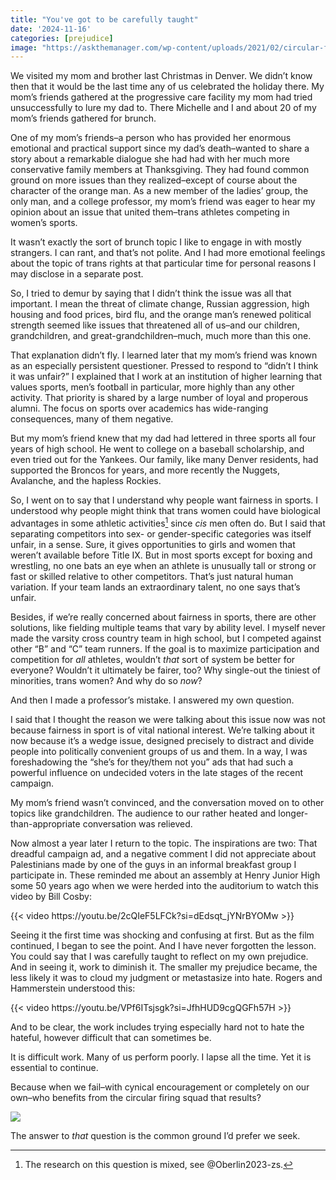 ```yaml
---
title: "You've got to be carefully taught"
date: '2024-11-16'
categories: [prejudice]
image: "https://askthemanager.com/wp-content/uploads/2021/02/circular-firing-squad.png"
---
```


We visited my mom and brother last Christmas in Denver.
We didn't know then that it would be the last time any of us celebrated the holiday there.
My mom's friends gathered at the progressive care facility my mom had tried unsuccessfully to lure my dad to.
There Michelle and I and about 20 of my mom's friends gathered for brunch.

One of my mom's friends--a person who has provided her enormous emotional and practical support since my dad's death--wanted to share a story about a remarkable dialogue she had had with her much more conservative family members at Thanksgiving.
They had found common ground on more issues than they realized--except of course about the character of the orange man.
As a new member of the ladies' group, the only man, and a college professor, my mom's friend was eager to hear my opinion about an issue that united them--trans athletes competing in women's sports.

It wasn't exactly the sort of brunch topic I like to engage in with mostly strangers.
I can rant, and that's not polite.
And I had more emotional feelings about the topic of trans rights at that particular time for personal reasons I may disclose in a separate post.

So, I tried to demur by saying that I didn't think the issue was all that important.
I mean the threat of climate change, Russian aggression, high housing and food prices, bird flu, and the orange man's renewed political strength seemed like issues that threatened all of us--and our children, grandchildren, and great-grandchildren--much, much more than this one. 

That explanation didn't fly.
I learned later that my mom's friend was known as an especially persistent questioner.
Pressed to respond to "didn't I think it was unfair?" I explained that I work at an institution of higher learning that values sports, men's football in particular, more highly than any other activity. That priority is shared by a large number of loyal and properous alumni.
The focus on sports over academics has wide-ranging consequences, many of them negative.

But my mom's friend knew that my dad had lettered in three sports all four years of high school.
He went to college on a baseball scholarship, and even tried out for the Yankees.
Our family, like many Denver residents, had supported the Broncos for years, and more recently the Nuggets, Avalanche, and the hapless Rockies.

So, I went on to say that I understand why people want fairness in sports.
I understood why people might think that trans women could have biological advantages in some athletic activities^[The research on this question is mixed, see @Oberlin2023-zs.] since *cis* men often do.
But I said that separating competitors into sex- or gender-specific categories was itself unfair, in a sense.
Sure, it gives opportunities to girls and women that weren't available before Title IX.
But in most sports except for boxing and wrestling, no one bats an eye when an athlete is unusually tall or strong or fast or skilled relative to other competitors.
That's just natural human variation.
If your team lands an extraordinary talent, no one says that's unfair.

Besides, if we're really concerned about fairness in sports, there are other solutions, like fielding multiple teams that vary by ability level.
I myself never made the varsity cross country team in high school, but I competed against other "B" and "C" team runners.
If the goal is to maximize participation and competition for *all* athletes, wouldn't *that* sort of system be better for everyone?
Wouldn't it ultimately be fairer, too?
Why single-out the tiniest of minorities, trans women?
And why do so *now*?

And then I made a professor's mistake.
I answered my own question.

I said that I thought the reason we were talking about this issue now was not because fairness in sport is of vital national interest.
We're talking about it now because it's a wedge issue, designed precisely to distract and divide people into politically convenient groups of us and them.
In a way, I was foreshadowing the "she's for they/them not you" ads that had such a powerful influence on undecided voters in the late stages of the recent campaign.

My mom's friend wasn't convinced, and the conversation moved on to other topics like grandchildren.
The audience to our rather heated and longer-than-appropriate conversation was relieved.

Now almost a year later I return to the topic.
The inspirations are two: That dreadful campaign ad, and a negative comment I did not appreciate about Palestinians made by one of the guys in an informal breakfast group I participate in.
These reminded me about an assembly at Henry Junior High some 50 years ago when we were herded into the auditorium to watch this video by Bill Cosby:

{{< video https://youtu.be/2cQIeF5LFCk?si=dEdsqt_jYNrBYOMw >}}

Seeing it the first time was shocking and confusing at first.
But as the film continued, I began to see the point.
And I have never forgotten the lesson.
You could say that I was carefully taught to reflect on my own prejudice.
And in seeing it, work to diminish it.
The smaller my prejudice became, the less likely it was to cloud my judgment or metastasize into hate.
Rogers and Hammerstein understood this:

{{< video https://youtu.be/VPf6ITsjsgk?si=JfhHUD9cgQGFh57H >}}

And to be clear, the work includes trying especially hard not to hate the hateful, however difficult that can sometimes be.

It is difficult work.
Many of us perform poorly.
I lapse all the time.
Yet it is essential to continue.

Because when we fail--with cynical encouragement or completely on our own--who benefits from the circular firing squad that results?

![](https://askthemanager.com/wp-content/uploads/2021/02/circular-firing-squad.png)

The answer to *that* question is the common ground I'd prefer we seek.
